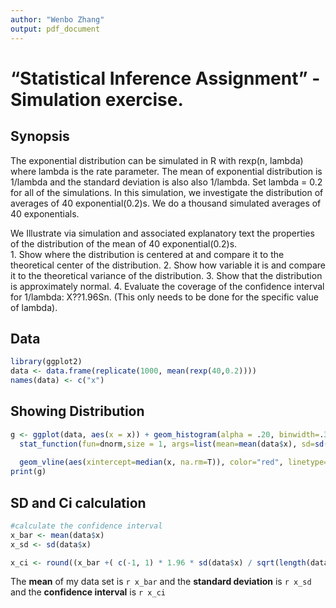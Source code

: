 ```yaml
---
author: "Wenbo Zhang"
output: pdf_document
---
```


"Statistical Inference Assignment" -  Simulation exercise.
===========================================================

Synopsis
------------
The exponential distribution can be simulated in R with rexp(n, lambda) where lambda is the rate parameter. The mean of exponential distribution is 1/lambda and the standard deviation is also also 1/lambda. Set lambda = 0.2 for all of the simulations. In this simulation, we investigate the distribution of averages of 40 exponential(0.2)s. We do a thousand simulated averages of 40 exponentials.

We Illustrate via simulation and associated explanatory text the properties of the distribution of the mean of 40 exponential(0.2)s.  
  1. Show where the distribution is centered at and compare it to the theoretical center of the distribution.
  2. Show how variable it is and compare it to the theoretical variance of the distribution.
  3. Show that the distribution is approximately normal.
  4. Evaluate the coverage of the confidence interval for 1/lambda: X??1.96Sn. (This only needs to be done for the specific value of lambda).



Data
---------------------------------

```r
library(ggplot2)
data <- data.frame(replicate(1000, mean(rexp(40,0.2))))
names(data) <- c("x")

```

Showing Distribution
----------------------

```r
g <- ggplot(data, aes(x = x)) + geom_histogram(alpha = .20, binwidth=.3, colour = "black", aes(y = ..density..)) +
  stat_function(fun=dnorm,size = 1, args=list(mean=mean(data$x), sd=sd(data$x)))+ labs(title="Distribution of random exponetial numbers",
                                                                                       y="Density") +
  geom_vline(aes(xintercept=median(x, na.rm=T)), color="red", linetype="dashed", size=1)
print(g)
```

SD and Ci calculation
-------------------------------

```r
#calculate the confidence interval
x_bar <- mean(data$x)
x_sd <- sd(data$x)

x_ci <- round((x_bar +( c(-1, 1) * 1.96 * sd(data$x) / sqrt(length(data$x))) ),2)
```

The **mean** of my data set is `r x_bar` and the **standard deviation** is `r x_sd` and the **confidence interval** is `r x_ci`